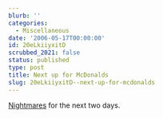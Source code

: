 ```yaml
---
blurb: ''
categories:
  - Miscellaneous
date: '2006-05-17T00:00:00'
id: 20eLkiiyxitD
scrubbed_2021: false
status: published
type: post
title: Next up for McDonalds
slug: 20eLkiiyxitD--next-up-for-mcdonalds
---
```


[Nightmares](http://www.consumerist.com/consumer/ads/courtesy-of-mcdonalds-india-your-9am-willies-174305.php%20)
for the next two days.

